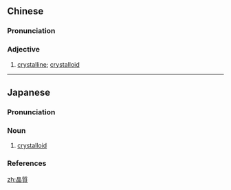 {{also|晶质}}
==Chinese==
{{zh-forms|s=晶质}}

===Pronunciation===
{{zh-pron
|m=jīng质
|c=zing1 zat1
|cat=a
}}

===Adjective===
{{zh-adj}}

# {{lb|zh|chemistry}} [[crystalline]]; [[crystalloid]]
#: {{zh-x|非晶質|amorphous}}

----

==Japanese==
{{ja-kanjitab|しょう|しつ|yomi=o}}

===Pronunciation===
{{ja-pron|yomi=o|しょうしつ|acc=0|acc_ref=DJR}}

===Noun===
{{ja-noun|しょうしつ|hhira=しやうしつ}}

# {{lb|sort=しょうしつ|ja|chemistry}} [[crystalloid]]

===References===
<references/>

[[zh:晶質]]